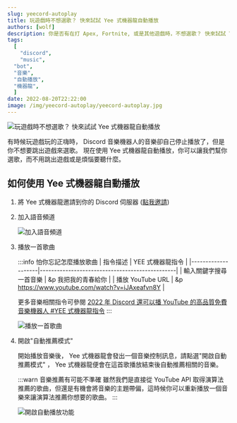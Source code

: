 ```yaml
---
slug: yeecord-autoplay
title: 玩遊戲時不想選歌？ 快來試試 Yee 式機器龍自動播放
authors: [wolf]
description: 你是否有在打 Apex, Fortnite, 或是其他遊戲時，不想選歌？ 快來試試 Yee 式機器龍自動播放！
tags:
  [
	"discord",
	"music",
  "bot",
  "音樂",
  "自動播放",
  "機器龍",
  ]
date: 2022-08-20T22:22:00
image: /img/yeecord-autoplay/yeecord-autoplay.jpg
---
```



![玩遊戲時不想選歌？ 快來試試 Yee 式機器龍自動播放](/img/yeecord-autoplay/yeecord-autoplay.jpg)

有時候玩遊戲玩的正嗨時， Discord 音樂機器人的音樂卻自己停止播放了，但是你不想要跳出遊戲來選歌。 現在使用 Yee 式機器龍自動播放，你可以讓我們幫你選歌，而不用跳出遊戲或是煩惱要聽什麼。

<!-- truncate -->

## 如何使用 Yee 式機器龍自動播放

1. 將 Yee 式機器龍邀請到你的 Discord 伺服器 ([點我邀請](https://yeecord.com/invite))
2. 加入語音頻道

   ![加入語音頻道](/img/yeecord-autoplay/join-vc.png)

3. 播放一首歌曲

   :::info 怕你忘記怎麼播放歌曲
   | 指令描述 | YEE 式機器龍指令 |
   |--------------------|------------------------------------------------|
   | 輸入關鍵字搜尋一首音樂 | &p 我把我的青春給你 |
   | 播放 YouTube URL | &p https://www.youtube.com/watch?v=iJAxeafvn8Y |

   更多音樂相關指令可參閱 [2022 年 Discord 還可以播 YouTube 的高品質免費音樂機器人 #YEE 式機器龍指令](/blog/how-to-invite-bot/#yee式機器龍指令)
   :::

   ![播放一首歌曲](/img/yeecord-autoplay/play-music.png)

4. 開啟"自動推薦模式"

   開始播放音樂後， Yee 式機器龍會發出一個音樂控制訊息，請點選"開啟自動推薦模式" ， Yee 式機器龍便會在這首歌播放結束後自動推薦相關的音樂。

   :::warn 音樂推薦有可能不準確
   雖然我們是直接從 YouTube API 取得演算法推薦的歌曲，但還是有機會將音樂的主題帶偏，這時候你可以重新播放一個音樂來讓演算法推薦你想要的歌曲。
   :::

   ![開啟自動播放功能](/img/yeecord-autoplay/autoplay-button.png)
